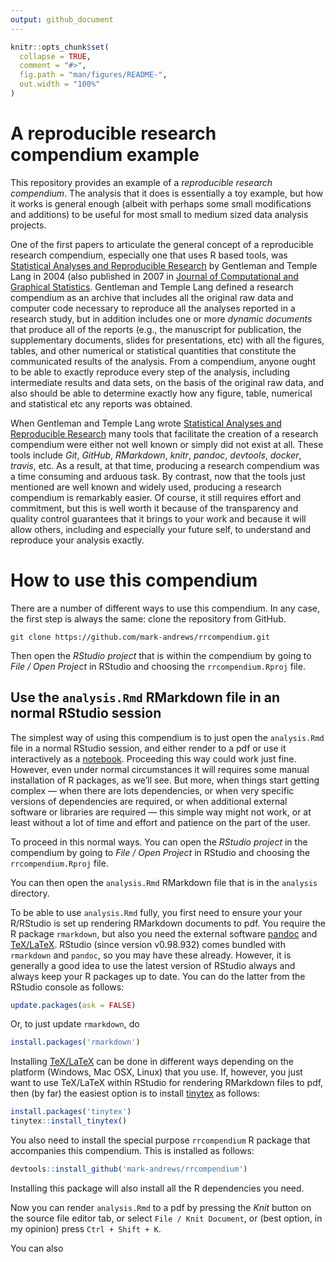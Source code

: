 ```yaml
---
output: github_document
---
```


<!-- README.md is generated from README.Rmd. Please edit that file -->

```r
knitr::opts_chunk$set(
  collapse = TRUE,
  comment = "#>",
  fig.path = "man/figures/README-",
  out.width = "100%"
)
```

# A reproducible research compendium example

This repository provides an example of a *reproducible research compendium*. The
analysis that it does is essentially a toy example, but how it works is general
enough (albeit with perhaps some small modifications and additions) to be useful
for most small to medium sized data analysis projects.

One of the first papers to articulate the general concept of a reproducible
research compendium, especially one that uses R based tools, was [Statistical
Analyses and Reproducible
Research](https://biostats.bepress.com/bioconductor/paper2/) by Gentleman and
Temple Lang in 2004 (also published in 2007 in [Journal of Computational and
Graphical Statistics](https://www.jstor.org/stable/27594227). Gentleman and
Temple Lang defined a research compendium as an archive that includes all the
original raw data and computer code necessary to reproduce all the analyses
reported in a research study, but in addition includes one or more *dynamic
documents* that produce all of the reports (e.g., the manuscript for
publication, the supplementary documents, slides for presentations, etc) with
all the figures, tables, and other numerical or statistical quantities that
constitute the communicated results of the analysis. From a compendium, anyone
ought to be able to exactly reproduce every step of the analysis, including
intermediate results and data sets, on the basis of the original raw data, and
also should be able to determine exactly how any figure, table, numerical and
statistical etc any reports was obtained.

When Gentleman and Temple Lang wrote [Statistical Analyses and Reproducible
Research](https://biostats.bepress.com/bioconductor/paper2/) many tools that
facilitate the creation of a research compendium were either not well known or
simply did not exist at all. These tools include *Git*, *GitHub*, *RMarkdown*,
*knitr*, *pandoc*, *devtools*, *docker*, *travis*, etc. As a result, at that
time, producing a research compendium was a time consuming and arduous task. By
contrast, now that the tools just mentioned are well known and widely used,
producing a research compendium is remarkably easier. Of course, it still
requires effort and commitment, but this is well worth it because of the
transparency and quality control guarantees that it brings to your work and
because it will allow others, including and especially your future self, to
understand and reproduce your analysis exactly.


# How to use this compendium

There are a number of different ways to use this compendium. In any case, the
first step is always the same: clone the repository from GitHub.
``` 
git clone https://github.com/mark-andrews/rrcompendium.git
```
Then open the *RStudio project* that is within the compendium by going to *File /
Open Project* in RStudio and choosing the `rrcompendium.Rproj` file.

## Use the `analysis.Rmd` RMarkdown file in an normal RStudio session

The simplest way of using this compendium is to just open the `analysis.Rmd`
file in a normal RStudio session, and either render to a pdf or use it
interactively as a
[notebook](https://bookdown.org/yihui/rmarkdown/notebook.html). Proceeding this
way could work just fine. However, even under normal circumstances it will
requires some manual installation of R packages, as we'll see. But more,
when things start getting complex --- when there are lots dependencies, or when
very specific versions of dependencies are required, or when additional external
software or libraries are required --- this simple way might not work, or at
least without a lot of time and effort and patience on the part of the user.

To proceed in this normal ways. 
You can open the *RStudio project* in the compendium by going to *File /
Open Project* in RStudio and choosing the `rrcompendium.Rproj` file. 

You can
then open the `analysis.Rmd` RMarkdown file that is in the `analysis` directory. 

To be able to use `analysis.Rmd` fully, you first need to ensure your your R/RStudio is set
up rendering RMarkdown documents to pdf. You require the R package
`rmarkdown`, but also you need the external software [pandoc](https://pandoc.org/) and
[TeX/LaTeX](https://www.latex-project.org/). RStudio (since version v0.98.932)
comes bundled with `rmarkdown` and `pandoc`, so you may have these already. 
However, it is generally a good idea to use
the latest version of RStudio always and always keep your R packages up to date.
You can do the latter from the RStudio console as follows:
```r
update.packages(ask = FALSE)
```
Or, to just update `rmarkdown`, do 
```r
install.packages('rmarkdown')
```
Installing [TeX/LaTeX](https://www.latex-project.org/) can be done in different 
ways depending on the platform (Windows, Mac OSX, Linux) that you use. 
If, however, 
you just want to use TeX/LaTeX within RStudio for rendering RMarkdown files
to pdf, then (by far) the easiest option is to install [tinytex](https://yihui.name/tinytex/) as follows:
```r
install.packages('tinytex')
tinytex::install_tinytex()
```

You also need to install the special purpose `rrcompendium` R package that
accompanies this compendium. This is installed as follows:
```r
devtools::install_github('mark-andrews/rrcompendium')
```
Installing this package will also install all the R dependencies you need. 

Now you can render `analysis.Rmd` to a pdf by pressing the *Knit* button on the
source file editor tab, or select `File / Knit Document`, or (best option, in my
opinion) press `Ctrl + Shift + K`.

You can also 
